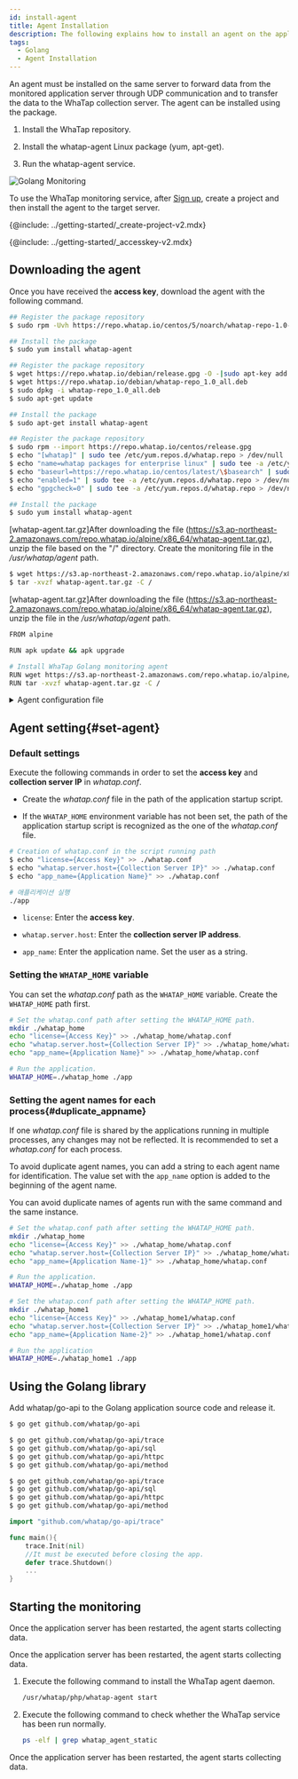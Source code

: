 ```yaml
---
id: install-agent
title: Agent Installation
description: The following explains how to install an agent on the application server in the Golang environment.
tags:
  - Golang
  - Agent Installation
---
```



An agent must be installed on the same server to forward data from the monitored application server through UDP communication and to transfer the data to the WhaTap collection server. The agent can be installed using the package.

1.  Install the WhaTap repository.

2.  Install the whatap-agent Linux package (yum, apt-get).

3.  Run the whatap-agent service.

![Golang Monitoring](https://img.whatap.io/media/images/golang_system.png)

To use the WhaTap monitoring service, after [Sign up](https://www.whatap.io/ko/signup/), create a project and then install the agent to the target server.

{@include: ../getting-started/_create-project-v2.mdx}   

{@include: ../getting-started/_accesskey-v2.mdx} 

## Downloading the agent

Once you have received the **access key**, download the agent with the following command.

<Tabs groupId="golang">
<TabItem value="redhat-centos" label="Red Hat/CentOS">

```bash title='SH'
## Register the package repository
$ sudo rpm -Uvh https://repo.whatap.io/centos/5/noarch/whatap-repo-1.0-1.noarch.rpm

## Install the package
$ sudo yum install whatap-agent
```

</TabItem>
<TabItem value="debian-ubuntu" label="Debian/Ubuntu">

```bash title='SH'
## Register the package repository
$ wget https://repo.whatap.io/debian/release.gpg -O -|sudo apt-key add -
$ wget https://repo.whatap.io/debian/whatap-repo_1.0_all.deb
$ sudo dpkg -i whatap-repo_1.0_all.deb
$ sudo apt-get update

## Install the package
$ sudo apt-get install whatap-agent
```

</TabItem>
<TabItem value="amazonlinux" label="Amazon Linux">

```bash title='SH'
## Register the package repository
$ sudo rpm --import https://repo.whatap.io/centos/release.gpg
$ echo "[whatap]" | sudo tee /etc/yum.repos.d/whatap.repo > /dev/null
$ echo "name=whatap packages for enterprise linux" | sudo tee -a /etc/yum.repos.d/whatap.repo > /dev/null
$ echo "baseurl=https://repo.whatap.io/centos/latest/\$basearch" | sudo tee -a /etc/yum.repos.d/whatap.repo > /dev/null
$ echo "enabled=1" | sudo tee -a /etc/yum.repos.d/whatap.repo > /dev/null
$ echo "gpgcheck=0" | sudo tee -a /etc/yum.repos.d/whatap.repo > /dev/null

## Install the package
$ sudo yum install whatap-agent
```

</TabItem>
<TabItem value="alpinelinux" label="Alpine Linux">

[whatap-agent.tar.gz]After downloading the file (https://s3.ap-northeast-2.amazonaws.com/repo.whatap.io/alpine/x86_64/whatap-agent.tar.gz), unzip the file based on the "/" directory. Create the monitoring file in the _/usr/whatap/agent_ path.

```bash title='SH'
$ wget https://s3.ap-northeast-2.amazonaws.com/repo.whatap.io/alpine/x86_64/whatap-agent.tar.gz
$ tar -xvzf whatap-agent.tar.gz -C /
```

</TabItem>
<TabItem value="al-docker" label="Alpine Linux Docker">

[whatap-agent.tar.gz]After downloading the file (https://s3.ap-northeast-2.amazonaws.com/repo.whatap.io/alpine/x86_64/whatap-agent.tar.gz), unzip the file in the _/usr/whatap/agent_ path.

```bash title='SH'
FROM alpine

RUN apk update && apk upgrade

# Install WhaTap Golang monitoring agent
RUN wget https://s3.ap-northeast-2.amazonaws.com/repo.whatap.io/alpine/x86_64/whatap-agent.tar.gz
RUN tar -xvzf whatap-agent.tar.gz -C /
```

</TabItem>
</Tabs>

<details>
<summary>Agent configuration file</summary>

It consists of a tracer to collect the monitoring data, an agent to transmit the collected data to the server, and an installation script file to dynamically apply the tracer and agent to the server.

-   _whatap-agent_: This program transmits the data passed from the agent and tracer to UDP, to the collection server.

-   _/etc/init.d/whatap-agent_: Service script file.

-   _whatap_agent_: Service execution file.

-   _whatap.conf_: Enter the configuration data, collection server IP, and access key in this file.

-   _whatap-boot-`yyyymmdd`.log_: Agent log file. (path: _/usr/whata/agent/log_)

</details>

## Agent setting{#set-agent}

### Default settings

Execute the following commands in order to set the **access key** and **collection server IP** in _whatap.conf_.

-   Create the _whatap.conf_ file in the path of the application startup script. 

-   If the `WHATAP_HOME` environment variable has not been set, the path of the application startup script is recognized as the one of the _whatap.conf_ file.

```bash title='SH'
# Creation of whatap.conf in the script running path
$ echo "license={Access Key}" >> ./whatap.conf
$ echo "whatap.server.host={Collection Server IP}" >> ./whatap.conf
$ echo "app_name={Application Name}" >> ./whatap.conf

# 애플리케이션 실행
./app
```

-   `license`: Enter the **access key**.

-   `whatap.server.host`: Enter the **collection server IP address**.

-   `app_name`: Enter the application name. Set the user as a string.

### Setting the `WHATAP_HOME` variable

You can set the _whatap.conf_ path as the `WHATAP_HOME` variable. Create the `WHATAP_HOME` path first.

```bash
# Set the whatap.conf path after setting the WHATAP_HOME path.
mkdir ./whatap_home
echo "license={Access Key}" >> ./whatap_home/whatap.conf
echo "whatap.server.host={Collection Server IP}" >> ./whatap_home/whatap.conf
echo "app_name={Application Name}" >> ./whatap_home/whatap.conf

# Run the application.
WHATAP_HOME=./whatap_home ./app
```

### Setting the agent names for each process{#duplicate_appname}

If one _whatap.conf_ file is shared by the applications running in multiple processes, any changes may not be reflected. It is recommended to set a _whatap.conf_ for each process.

To avoid duplicate agent names, you can add a string to each agent name for identification. The value set with the `app_name` option is added to the beginning of the agent name.

You can avoid duplicate names of agents run with the same command and the same instance. 

```bash
# Set the whatap.conf path after setting the WHATAP_HOME path.
mkdir ./whatap_home
echo "license={Access Key}" >> ./whatap_home/whatap.conf
echo "whatap.server.host={Collection Server IP}" >> ./whatap_home/whatap.conf
echo "app_name={Application Name-1}" >> ./whatap_home/whatap.conf

# Run the application.
WHATAP_HOME=./whatap_home ./app 

# Set the whatap.conf path after setting the WHATAP_HOME path.
mkdir ./whatap_home1
echo "license={Access Key}" >> ./whatap_home1/whatap.conf
echo "whatap.server.host={Collection Server IP}" >> ./whatap_home1/whatap.conf
echo "app_name={Application Name-2}" >> ./whatap_home1/whatap.conf

# Run the application
WHATAP_HOME=./whatap_home1 ./app

```

## Using the Golang library

Add whatap/go-api to the Golang application source code and release it.

<Tabs groupId="golang">
<TabItem value="redhat-centos" label="Red Hat/CentOS">

```bash
$ go get github.com/whatap/go-api
```

</TabItem>
<TabItem value="debian-ubuntu" label="Debian/Ubuntu">

```bash
$ go get github.com/whatap/go-api/trace
$ go get github.com/whatap/go-api/sql
$ go get github.com/whatap/go-api/httpc
$ go get github.com/whatap/go-api/method
```

</TabItem>
<TabItem value="amazonlinux" label="Amazon Linux">

```bash
$ go get github.com/whatap/go-api/trace
$ go get github.com/whatap/go-api/sql
$ go get github.com/whatap/go-api/httpc
$ go get github.com/whatap/go-api/method
```

</TabItem>
</Tabs>

```go title='GO'
import "github.com/whatap/go-api/trace"

func main(){
    trace.Init(nil)
    //It must be executed before closing the app.
    defer trace.Shutdown()
    ...
}
```

## Starting the monitoring

<Tabs groupId="golang">
<TabItem value="redhat-centos" label="Red Hat/CentOS">

Once the application server has been restarted, the agent starts collecting data.

</TabItem>
<TabItem value="debian-ubuntu" label="Debian/Ubuntu">

Once the application server has been restarted, the agent starts collecting data.

</TabItem>
<TabItem value="amazonlinux" label="Amazon Linux">

1.  Execute the following command to install the WhaTap agent daemon.

    ```bash
    /usr/whatap/php/whatap-agent start
    ```

2.  Execute the following command to check whether the WhaTap service has been run normally.

    ```bash
    ps -elf | grep whatap_agent_static
    ```

Once the application server has been restarted, the agent starts collecting data.

</TabItem>
</Tabs>
